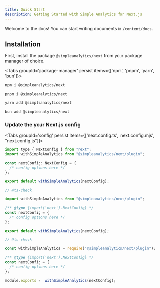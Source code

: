 ```yaml
---
title: Quick Start
description: Getting Started with Simple Analytics for Next.js
---
```


Welcome to the docs! You can start writing documents in `/content/docs`.

## Installation

First, install the package `@simpleanalytics/next` from your package manager of choice.

<Tabs groupId='package-manager' persist items={['npm', 'pnpm', 'yarn', 'bun']}>

```bash tab="npm"
npm i @simpleanalytics/next
```

```bash tab="pnpm"
pnpm i @simpleanalytics/next
```

```bash tab="yarn"
yarn add @simpleanalytics/next
```

```bash tab="bun"
bun add @simpleanalytics/next
```

</Tabs>

### Update the your Next.js config

<Tabs groupId='config' persist items={['next.config.ts', 'next.config.mjs', "next.config.js"]}>

```js tab="next.config.ts"
import type { NextConfig } from "next";
import withSimpleAnalytics from "@simpleanalytics/next/plugin";

const nextConfig: NextConfig = {
  /* config options here */
};

export default withSimpleAnalytics(nextConfig);
```

```js tab="next.config.mjs"
// @ts-check

import withSimpleAnalytics from "@simpleanalytics/next/plugin";

/** @type {import('next').NextConfig} */
const nextConfig = {
  /* config options here */
};

export default withSimpleAnalytics(nextConfig);
```

```js tab="next.config.js"
// @ts-check

const withSimpleAnalytics = require("@simpleanalytics/next/plugin");

/** @type {import('next').NextConfig} */
const nextConfig = {
  /* config options here */
};

module.exports =  withSimpleAnalytics(nextConfig);
```

</Tabs>

